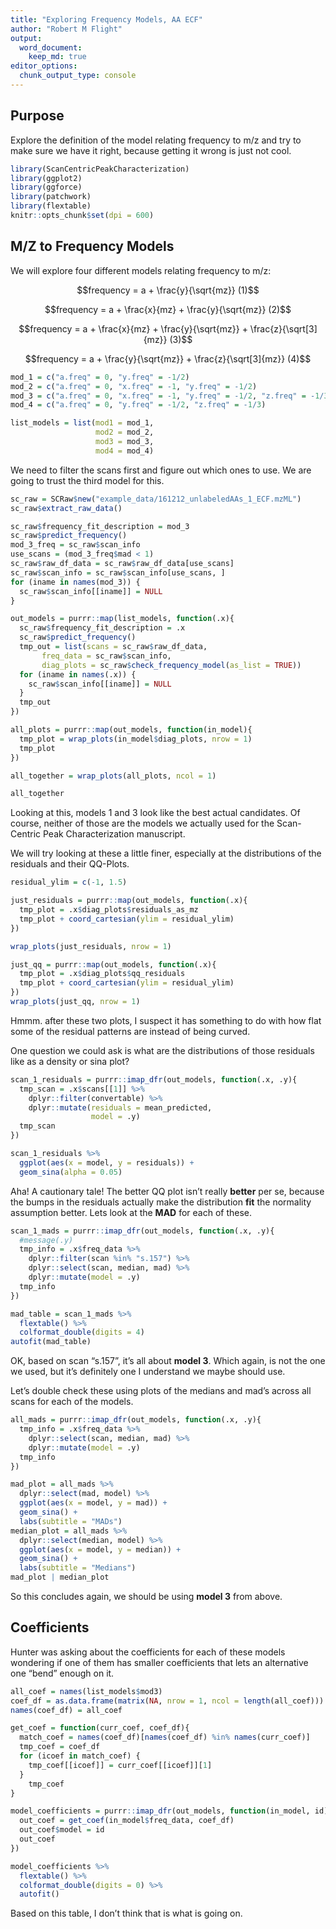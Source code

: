 ```yaml
---
title: "Exploring Frequency Models, AA ECF"
author: "Robert M Flight"
output:
  word_document:
    keep_md: true
editor_options: 
  chunk_output_type: console
---
```


## Purpose

Explore the definition of the model relating frequency to m/z and try to make sure we have it right, because getting it wrong is just not cool.

```r
library(ScanCentricPeakCharacterization)
library(ggplot2)
library(ggforce)
library(patchwork)
library(flextable)
knitr::opts_chunk$set(dpi = 600)
```

## M/Z to Frequency Models

We will explore four different models relating frequency to m/z:

$$frequency = a + \frac{y}{\sqrt{mz}} (1)$$

$$frequency = a + \frac{x}{mz} + \frac{y}{\sqrt{mz}} (2)$$

$$frequency = a + \frac{x}{mz} + \frac{y}{\sqrt{mz}} + \frac{z}{\sqrt[3]{mz}} (3)$$

$$frequency = a + \frac{y}{\sqrt{mz}} + \frac{z}{\sqrt[3]{mz}} (4)$$

```r
mod_1 = c("a.freq" = 0, "y.freq" = -1/2)
mod_2 = c("a.freq" = 0, "x.freq" = -1, "y.freq" = -1/2)
mod_3 = c("a.freq" = 0, "x.freq" = -1, "y.freq" = -1/2, "z.freq" = -1/3)
mod_4 = c("a.freq" = 0, "y.freq" = -1/2, "z.freq" = -1/3)

list_models = list(mod1 = mod_1,
                   mod2 = mod_2,
                   mod3 = mod_3,
                   mod4 = mod_4)
```

We need to filter the scans first and figure out which ones to use.
We are going to trust the third model for this.

```r
sc_raw = SCRaw$new("example_data/161212_unlabeledAAs_1_ECF.mzML")
sc_raw$extract_raw_data()

sc_raw$frequency_fit_description = mod_3
sc_raw$predict_frequency()
mod_3_freq = sc_raw$scan_info
use_scans = (mod_3_freq$mad < 1)
sc_raw$raw_df_data = sc_raw$raw_df_data[use_scans]
sc_raw$scan_info = sc_raw$scan_info[use_scans, ]
for (iname in names(mod_3)) {
  sc_raw$scan_info[[iname]] = NULL
}
```

```r
out_models = purrr::map(list_models, function(.x){
  sc_raw$frequency_fit_description = .x
  sc_raw$predict_frequency()
  tmp_out = list(scans = sc_raw$raw_df_data,
       freq_data = sc_raw$scan_info,
       diag_plots = sc_raw$check_frequency_model(as_list = TRUE))
  for (iname in names(.x)) {
    sc_raw$scan_info[[iname]] = NULL
  }
  tmp_out
})
```

```r
all_plots = purrr::map(out_models, function(in_model){
  tmp_plot = wrap_plots(in_model$diag_plots, nrow = 1)
  tmp_plot
})

all_together = wrap_plots(all_plots, ncol = 1)

all_together
```

Looking at this, models 1 and 3 look like the best actual candidates.
Of course, neither of those are the models we actually used for the Scan-Centric Peak Characterization manuscript. 

We will try looking at these a little finer, especially at the distributions of the residuals and their QQ-Plots.

```r
residual_ylim = c(-1, 1.5)

just_residuals = purrr::map(out_models, function(.x){
  tmp_plot = .x$diag_plots$residuals_as_mz
  tmp_plot + coord_cartesian(ylim = residual_ylim)
})

wrap_plots(just_residuals, nrow = 1)
```

```r
just_qq = purrr::map(out_models, function(.x){
  tmp_plot = .x$diag_plots$qq_residuals
  tmp_plot + coord_cartesian(ylim = residual_ylim)
})
wrap_plots(just_qq, nrow = 1)
```

Hmmm. after these two plots, I suspect it has something to do with how flat some of the residual patterns are instead of being curved. 

One question we could ask is what are the distributions of those residuals like as a density or sina plot?

```r
scan_1_residuals = purrr::imap_dfr(out_models, function(.x, .y){
  tmp_scan = .x$scans[[1]] %>%
    dplyr::filter(convertable) %>%
    dplyr::mutate(residuals = mean_predicted,
                  model = .y)
  tmp_scan
})

scan_1_residuals %>%
  ggplot(aes(x = model, y = residuals)) +
  geom_sina(alpha = 0.05)
```

Aha!
A cautionary tale!
The better QQ plot isn't really **better** per se, because the bumps in the residuals actually make the distribution **fit** the normality assumption better.
Lets look at the **MAD** for each of these.

```r
scan_1_mads = purrr::imap_dfr(out_models, function(.x, .y){
  #message(.y)
  tmp_info = .x$freq_data %>%
    dplyr::filter(scan %in% "s.157") %>%
    dplyr::select(scan, median, mad) %>%
    dplyr::mutate(model = .y)
  tmp_info
})

mad_table = scan_1_mads %>%
  flextable() %>%
  colformat_double(digits = 4)
autofit(mad_table)
```

OK, based on scan "s.157", it's all about **model 3**.
Which again, is not the one we used, but it's definitely one I understand we maybe should use.

Let's double check these using plots of the medians and mad's across all scans for each of the models.

```r
all_mads = purrr::imap_dfr(out_models, function(.x, .y){
  tmp_info = .x$freq_data %>%
    dplyr::select(scan, median, mad) %>%
    dplyr::mutate(model = .y)
  tmp_info
})

mad_plot = all_mads %>%
  dplyr::select(mad, model) %>%
  ggplot(aes(x = model, y = mad)) +
  geom_sina() +
  labs(subtitle = "MADs")
median_plot = all_mads %>%
  dplyr::select(median, model) %>%
  ggplot(aes(x = model, y = median)) +
  geom_sina() +
  labs(subtitle = "Medians")
mad_plot | median_plot
```

So this concludes again, we should be using **model 3** from above.

## Coefficients

Hunter was asking about the coefficients for each of these models wondering if one of them has smaller coefficients that lets an alternative one "bend" enough on it.

```r
all_coef = names(list_models$mod3)
coef_df = as.data.frame(matrix(NA, nrow = 1, ncol = length(all_coef)))
names(coef_df) = all_coef

get_coef = function(curr_coef, coef_df){
  match_coef = names(coef_df)[names(coef_df) %in% names(curr_coef)]
  tmp_coef = coef_df
  for (icoef in match_coef) {
    tmp_coef[[icoef]] = curr_coef[[icoef]][1]
  }
    tmp_coef
}

model_coefficients = purrr::imap_dfr(out_models, function(in_model, id){
  out_coef = get_coef(in_model$freq_data, coef_df)
  out_coef$model = id
  out_coef
})

model_coefficients %>%
  flextable() %>%
  colformat_double(digits = 0) %>%
  autofit()
```

Based on this table, I don't think that is what is going on.

